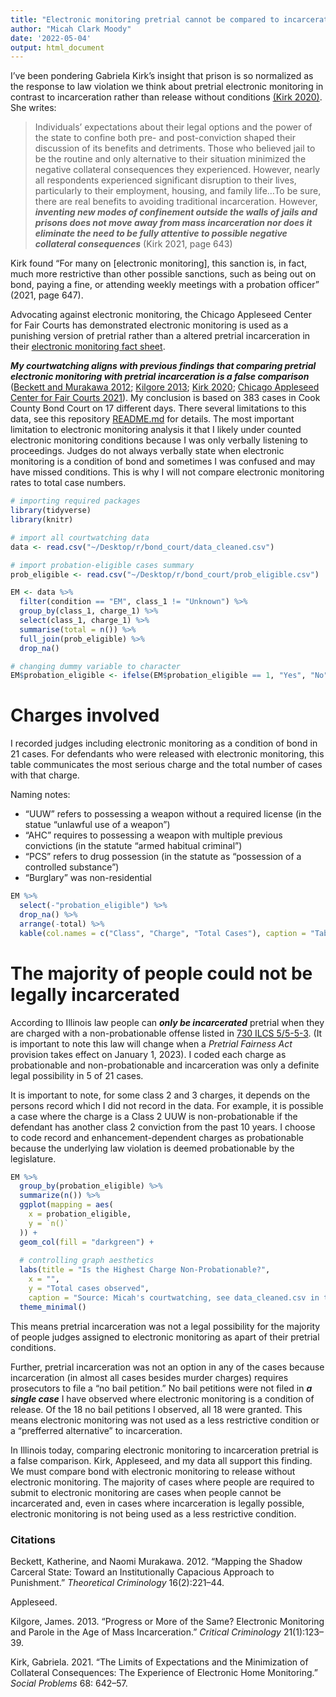 ```yaml
---
title: "Electronic monitoring pretrial cannot be compared to incarceration"
author: "Micah Clark Moody"
date: '2022-05-04'
output: html_document
---
```


I've been pondering Gabriela Kirk's insight that prison is so normalized as the response to law violation we think about pretrial electronic monitoring in contrast to incarceration rather than release without conditions [(Kirk 2020)](https://academic.oup.com/socpro/article/68/3/642/5835372?login=true). She writes:

> Individuals’ expectations about their legal options and the power of the state to confine both pre- and post-conviction shaped their discussion of its benefits and detriments. Those who believed jail to be the routine and only alternative to their situation minimized the negative collateral consequences they experienced. However, nearly all respondents experienced significant disruption to their lives, particularly to their employment, housing, and family life...To be sure, there are real benefits to avoiding traditional incarceration. However, ***inventing new modes of confinement outside the walls of jails and prisons does not move away from mass incarceration nor does it eliminate the need to be fully attentive to possible negative collateral consequences*** (Kirk 2021, page 643)

Kirk found "For many on [electronic monitoring], this sanction is, in fact, much more restrictive than
other possible sanctions, such as being out on bond, paying a fine, or attending weekly meetings with
a probation officer" (2021, page 647).

Advocating against electronic monitoring, the Chicago Appleseed Center for Fair Courts has demonstrated electronic monitoring is used as a punishing version of pretrial rather than a altered pretrial incarceration in their [electronic monitoring fact sheet](https://www.chicagoappleseed.org/wp-content/uploads/2021/11/202109_10-Facts-EM-Cook-County-EM-FINAL-updated.pdf).

***My courtwatching aligns with previous findings that comparing pretrial electronic monitoring with pretrial incarceration is a false comparison*** ([Beckett and Murakawa 2012](); [Kilgore 2013](); [Kirk 2020](); [Chicago Appleseed Center for Fair Courts 2021]()). My conclusion is based on 383 cases in Cook County Bond Court on 17 different days. There several limitations to this data, see this repository [README.md](https://github.com/MicahCM/bond_court/blob/main/README.md) for details. The most important limitation to electronic monitoring analysis it that I likely under counted electronic monitoring conditions because I was only verbally listening to proceedings. Judges do not always verbally state when electronic monitoring is a condition of bond and sometimes I was confused and may have missed conditions. This is why I will not compare electronic monitoring rates to total case numbers.

```r
# importing required packages
library(tidyverse)
library(knitr)
```

```r
# import all courtwatching data
data <- read.csv("~/Desktop/r/bond_court/data_cleaned.csv")

# import probation-eligible cases summary
prob_eligible <- read.csv("~/Desktop/r/bond_court/prob_eligible.csv")

EM <- data %>%
  filter(condition == "EM", class_1 != "Unknown") %>%
  group_by(class_1, charge_1) %>%
  select(class_1, charge_1) %>%
  summarise(total = n()) %>%
  full_join(prob_eligible) %>%
  drop_na()

# changing dummy variable to character
EM$probation_eligible <- ifelse(EM$probation_eligible == 1, "Yes", "No")
```

# Charges involved

I recorded judges including electronic monitoring as a condition of bond in 21 cases. For defendants who were released with electronic monitoring, this table communicates the most serious charge and the total number of cases with that charge.

Naming notes:

- "UUW" refers to possessing a weapon without a required license (in the statue "unlawful use of a weapon")
- "AHC" requires to possessing a weapon with multiple previous convictions (in the statute "armed habitual criminal")
- "PCS" refers to drug possession (in the statute as "possession of a controlled substance")
- "Burglary" was non-residential

```r
EM %>%
  select(-"probation_eligible") %>%
  drop_na() %>%
  arrange(-total) %>%
  kable(col.names = c("Class", "Charge", "Total Cases"), caption = "Table: Highest charge in cases where electronic monitoring was a bond condition")
```

# The majority of people could not be legally incarcerated

According to Illinois law people can ***only be incarcerated*** pretrial when they are charged with a non-probationable offense listed in [730 ILCS 5/5-5-3](https://www.ilga.gov/legislation/ilcs/fulltext.asp?DocName=073000050K5-5-3). (It is important to note this law will change when a _Pretrial Fairness Act_ provision takes effect on January 1, 2023). I coded each charge as probationable and non-probationable and incarceration was only a definite legal possibility in 5 of 21 cases. 

It is important to note, for some class 2 and 3 charges, it depends on the persons record which I did not record in the data. For example, it is possible a case where the charge is a Class 2 UUW is non-probationable if the defendant has another class 2 conviction from the past 10 years. I choose to code record and enhancement-dependent charges as probationable because the underlying law violation is deemed probationable by the legislature.

```r
EM %>%
  group_by(probation_eligible) %>%
  summarize(n()) %>%
  ggplot(mapping = aes(
    x = probation_eligible,
    y = `n()`
  )) +
  geom_col(fill = "darkgreen") +
  
  # controlling graph aesthetics
  labs(title = "Is the Highest Charge Non-Probationable?",
    x = "",
    y = "Total cases observed",
    caption = "Source: Micah's courtwatching, see data_cleaned.csv in this repository") +
  theme_minimal()
```

This means pretrial incarceration was not a legal possibility for the majority of people judges assigned to electronic monitoring as apart of their pretrial conditions. 

Further, pretrial incarceration was not an option in any of the cases because incarceration (in almost all cases besides murder charges) requires prosecutors to file a "no bail petition." No bail petitions were not filed in ***a single case*** I have observed where electronic monitoring is a condition of release. Of the 18 no bail petitions I observed, all 18 were granted. This means electronic monitoring was not used as a less restrictive condition or a "prefferred alternative" to incarceration. 

In Illinois today, comparing electronic monitoring to incarceration pretrial is a false comparison. Kirk, Appleseed, and my data all support this finding. We must compare bond with electronic monitoring to release without electronic monitoring. The majority of cases where people are required to submit to electronic monitoring are cases when people cannot be incarcerated and, even in cases where incarceration is legally possible, electronic monitoring is not being used as a less restrictive condition.

### Citations
Beckett, Katherine, and Naomi Murakawa. 2012. “Mapping the Shadow Carceral State: Toward an Institutionally Capacious Approach to Punishment.” _Theoretical Criminology_ 16(2):221–44.

Appleseed.

Kilgore, James. 2013. “Progress or More of the Same? Electronic Monitoring and Parole in the Age of Mass Incarceration.” _Critical Criminology_ 21(1):123–39.

Kirk, Gabriela. 2021. “The Limits of Expectations and the Minimization of Collateral Consequences: The Experience of Electronic Home Monitoring.” _Social Problems_ 68: 642–57.
